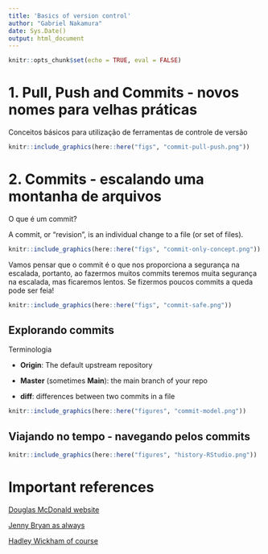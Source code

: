 ```yaml
---
title: 'Basics of version control'
author: "Gabriel Nakamura"
date: Sys.Date()
output: html_document
---
```


```r
knitr::opts_chunk$set(echo = TRUE, eval = FALSE)
```

# 1. Pull, Push and Commits - novos nomes para velhas práticas

Conceitos básicos para utilização de ferramentas de controle de versão

```r
knitr::include_graphics(here::here("figs", "commit-pull-push.png"))
```



# 2. Commits - escalando uma montanha de arquivos

O que é um commit?

A commit, or "revision", is an individual change to a file (or set of files).


```r
knitr::include_graphics(here::here("figs", "commit-only-concept.png"))
```

Vamos pensar que o commit é o que nos proporciona a segurança na escalada, portanto, ao fazermos muitos commits teremos muita segurança na escalada, mas ficaremos lentos. Se fizermos poucos commits a queda pode ser feia! 

```r
knitr::include_graphics(here::here("figs", "commit-safe.png"))
```



## Explorando commits

Terminologia

- **Origin**: The default upstream repository

- **Master** (sometimes **Main**): the main branch of your repo

- **diff**: differences between two commits in a file

```r
knitr::include_graphics(here::here("figures", "commit-model.png"))
```

## Viajando no tempo - navegando pelos commits


```r
knitr::include_graphics(here::here("figures", "history-RStudio.png"))
```




# Important references

[Douglas McDonald website](https://www.douganddata.com/2022/07/on-naming-things/)

[Jenny Bryan as always](http://www2.stat.duke.edu/~rcs46/lectures_2015/01-markdown-git/slides/naming-slides/naming-slides.pdf)

[Hadley Wickham of course](http://adv-r.had.co.nz/Style.html)


